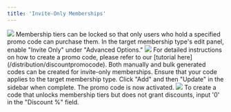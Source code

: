 ```yaml
---
title: 'Invite-Only Memberships'
---
```


<img src="/images/creating-campaign/membership/inviteonly/using code membership.gif"/>
Membership tiers can be locked so that only users who hold a specified promo code can purchase them.

<Steps>
    <Step title="Enable 'Invite Only'">
        In the target membership type's edit panel, enable "Invite Only" under "Advanced Options."
            <img src="/images/creating-campaign/membership/inviteonly/invite only toggle.png"/>
    </Step>
    <Step title="Create Code'">
        <Info>
            For detailed instructions on how to create a promo code, please refer to our [tutorial here](/distribution/discountpromocode). Both manually and bulk generated codes can be created for invite-only memberships.
        </Info>
        Ensure that your code applies to the target membership type. Click "Add" and then "Update" in the sidebar when complete. The promo code is now activated.
        <img src="/images/creating-campaign/membership/inviteonly/creating code.gif"/>
        <Tip>
            To create a code that unlocks membership tiers but does not grant discounts, input '0' in the "Discount %" field.
        </Tip>
    </Step>
</Steps>